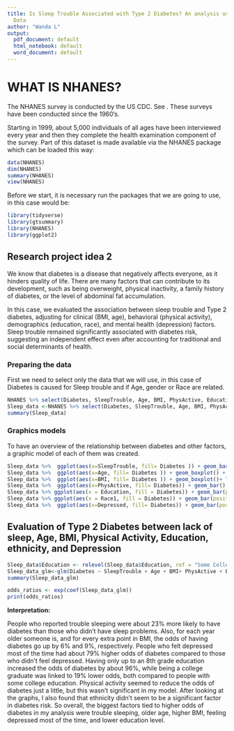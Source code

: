 ---
title: Is Sleep Trouble Associated with Type 2 Diabetes? An analysis using NHANES
  Data
author: "Wanda L"
output:
  pdf_document: default
  html_notebook: default
  word_document: default
---
# WHAT IS NHANES?

The NHANES survey is conducted by the US CDC. See \url{https://www.cdc.gov/nchs/nhanes/about_nhanes.htm}. These surveys have been conducted since the 1960’s.

Starting in 1999, about 5,000 individuals of all ages have been interviewed every year and then they complete the health examination component of the survey. Part of this dataset is made available via the NHANES package which can be loaded this way:

```{r}
data(NHANES) 
dim(NHANES)
summary(NHANES)
view(NHANES)
```
Before we start, it is necessary run the packages that we are going to use, in this case would be: 

```{r setup}
library(tidyverse)
library(gtsummary)
library(NHANES)
library(ggplot2)
```


## **Research project idea 2**

We know that diabetes is a disease that negatively affects everyone, as it hinders quality of life.
There are many factors that can contribute to its development, such as being overweight, physical inactivity, a family history of diabetes, or the level of abdominal fat accumulation.

In this case, we evaluated the association between sleep trouble and Type 2 diabetes, adjusting for clinical (BMI, age), behavioral (physical activity), demographics (education, race), and mental health (depression) factors. Sleep trouble remained significantly associated with diabetes risk, suggesting an independent effect even after accounting for traditional and social determinants of health.

### Preparing the data

First we need to select only the data that we will use, in this case of Diabetes is caused for Sleep trouble and if Age, gender or Race are related.

```{r}
NHANES %>% select(Diabetes, SleepTrouble, Age, BMI, PhysActive, Education, Race1, Depressed, Poverty)
Sleep_data <-NHANES %>% select(Diabetes, SleepTrouble, Age, BMI, PhysActive, Education, Race1, Depressed, Poverty) %>% filter(!is.na(Diabetes),!is.na(SleepTrouble), !is.na(Age), !is.na(Education), !is.na(Race1),  !is.na(Depressed), !is.na(Poverty))
summary(Sleep_data)

```

### Graphics models

To have an overview of the relationship between diabetes and other factors, a graphic model of each of them was created.

```{r Graphics}
Sleep_data %>%  ggplot(aes(x=SleepTrouble, fill= Diabetes )) + geom_bar(position="fill") + scale_y_continuous(labels = scales::percent) + labs(y = "Proportion", title = "Proportion of Diabetes by Sleep trouble")
Sleep_data %>%  ggplot(aes(x=Age, fill= Diabetes )) + geom_boxplot() + labs(title = "Proportion of Diabetes by Age")
Sleep_data %>%  ggplot(aes(x=BMI, fill= Diabetes )) + geom_boxplot()+ labs( title = "Proportion of Diabetes by BMI") 
Sleep_data %>%  ggplot(aes(x=PhysActive, fill= Diabetes)) + geom_bar() + labs(y = "Proportion", title = "Proportion of Diabetes by Physical Activity") 
Sleep_data %>% ggplot(aes(x = Education, fill = Diabetes)) + geom_bar(position = "fill") + scale_y_continuous(labels = scales::percent) + labs(y = "Proportion", title = "Proportion of Diabetes by Education Level")
Sleep_data %>% ggplot(aes(x = Race1, fill = Diabetes)) + geom_bar(position = "fill") + scale_y_continuous(labels = scales::percent) + labs(y = "Proportion", title = "Proportion of Diabetes by Race") 
Sleep_data %>%  ggplot(aes(x=Depressed, fill= Diabetes)) + geom_bar(position="fill") + scale_y_continuous(labels = scales::percent) + labs(y = "Proportion", title = "Proportion of Diabetes by Depression")
```
## Evaluation  of Type 2 Diabetes between lack of sleep, Age, BMI, Physical Activity, Education, ethnicity, and Depression 

```{r}
Sleep_data$Education <- relevel(Sleep_data$Education, ref = "Some College")
Sleep_data_glm<-glm(Diabetes ~ SleepTrouble + Age + BMI+ PhysActive + Education + Depressed, data= Sleep_data, family = binomial(link = "logit"))
summary(Sleep_data_glm)


```
```{r}
odds_ratios <- exp(coef(Sleep_data_glm))
print(odds_ratios)
```


**Interpretation:**

People who reported trouble sleeping were about 23% more likely to have diabetes than those who didn’t have sleep problems. Also, for each year older someone is, and for every extra point in BMI, the odds of having diabetes go up by 6% and 9%, respectively. People who felt depressed most of the time had about 79% higher odds of diabetes compared to those who didn’t feel depressed. Having only up to an 8th grade education increased the odds of diabetes by about 96%, while being a college graduate was linked to 19% lower odds, both compared to people with some college education. Physical activity seemed to reduce the odds of diabetes just a little, but this wasn’t significant in my model. After looking at the graphs, I also found that ethnicity didn’t seem to be a significant factor in diabetes risk. So overall, the biggest factors tied to higher odds of diabetes in my analysis were trouble sleeping, older age, higher BMI, feeling depressed most of the time, and lower education level.


